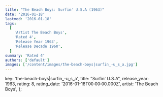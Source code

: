 ```yaml
---
title: "The Beach Boys: Surfin' U.S.A (1963)"
date: '2016-01-18'
lastmod: '2016-01-18'
tags:
  [
    'Artist The Beach Boys',
    'Rated 4',
    'Release Year 1963',
    'Release Decade 1960',
  ]
summary: 'Rated 4'
authors: ['default']
images: ['/content/images/the-beach-boys|surfin_-u_s_a.jpg']
---
```


  key: 'the-beach-boys|surfin_-u_s_a',
  title: "Surfin' U.S.A",
  release_year: 1963,
  rating: 8,
  rating_date: '2016-01-18T00:00:00.000Z',
  artist: 'The Beach Boys',
};

<MusicRating data={data} />
